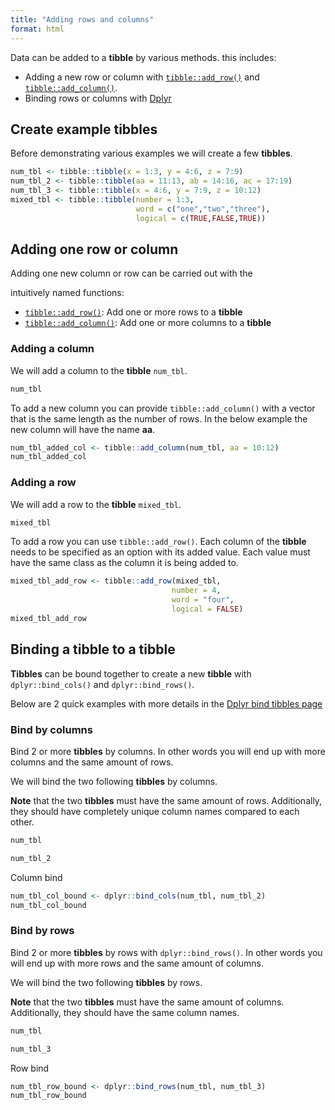 ```yaml
---
title: "Adding rows and columns"
format: html
---
```


Data can be added to a __tibble__ by various methods. this includes:

- Adding a new row or column with [`tibble::add_row()`](https://tibble.tidyverse.org/reference/add_row.html) and [`tibble::add_column()`](https://tibble.tidyverse.org/reference/add_column.html).
- Binding rows or columns with [Dplyr](/dplyr/bind_tibbles)

## Create example tibbles

Before demonstrating various examples we will create a few __tibbles__.

```r
num_tbl <- tibble::tibble(x = 1:3, y = 4:6, z = 7:9)
num_tbl_2 <- tibble::tibble(aa = 11:13, ab = 14:16, ac = 17:19)
num_tbl_3 <- tibble::tibble(x = 4:6, y = 7:9, z = 10:12)
mixed_tbl <- tibble::tibble(number = 1:3, 
                            word = c("one","two","three"), 
                            logical = c(TRUE,FALSE,TRUE))
```


## Adding one row or column

Adding one new column or row can be carried out with the 

intuitively named functions:

- [`tibble::add_row()`](https://tibble.tidyverse.org/reference/add_row.html): Add one or more rows to a __tibble__
- [`tibble::add_column()`](https://tibble.tidyverse.org/reference/add_column.html): Add one or more columns to a __tibble__


### Adding a column

We will add a column to the __tibble__ `num_tbl`.

```r
num_tbl
```

To add a new column you can provide `tibble::add_column()` with a vector that is the same length as the number of rows.
In the below example the new column will have the name __aa__.

```r
num_tbl_added_col <- tibble::add_column(num_tbl, aa = 10:12)
num_tbl_added_col
```

### Adding a row

We will add a row to the __tibble__ `mixed_tbl`.

```r
mixed_tbl
```

To add a row you can use `tibble::add_row()`.
Each column of the __tibble__ needs to be specified as an option with its added value.
Each value must have the same class as the column it is being added to.

```r
mixed_tbl_add_row <- tibble::add_row(mixed_tbl, 
                                    number = 4,  
                                    word = "four",  
                                    logical = FALSE)
mixed_tbl_add_row
```


## Binding a tibble to a tibble

__Tibbles__ can be bound together to create a new __tibble__ with `dplyr::bind_cols()` and `dplyr::bind_rows()`.

Below are 2 quick examples with more details in the [Dplyr bind tibbles page](/dplyr/bind_tibbles)


### Bind by columns

Bind 2 or more __tibbles__ by columns.
In other words you will end up with more columns and the same amount of rows.

We will bind the two following __tibbles__ by columns.

__Note__ that the two __tibbles__ must have the same amount of rows.
Additionally, they should have completely unique column names compared to each other.

```r
num_tbl
```

```r
num_tbl_2
```

Column bind

```r
num_tbl_col_bound <- dplyr::bind_cols(num_tbl, num_tbl_2)
num_tbl_col_bound
```

### Bind by rows

Bind 2 or more __tibbles__ by rows with `dplyr::bind_rows()`.
In other words you will end up with more rows and the same amount of columns.

We will bind the two following __tibbles__ by rows.

__Note__ that the two __tibbles__ must have the same amount of columns.
Additionally, they should have the same column names.

```r
num_tbl
```

```r
num_tbl_3
```

Row bind

```r
num_tbl_row_bound <- dplyr::bind_rows(num_tbl, num_tbl_3)
num_tbl_row_bound
```



